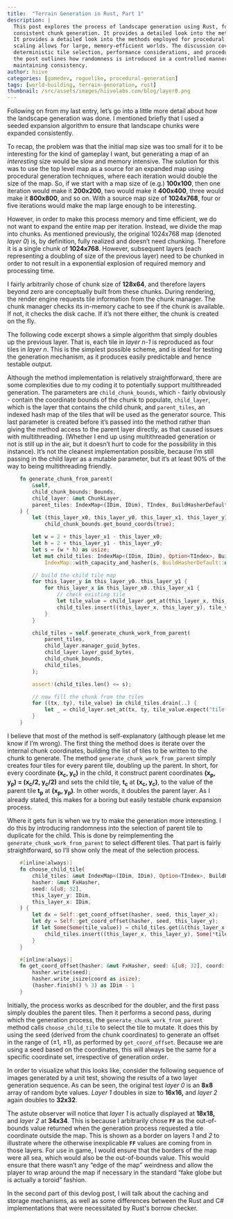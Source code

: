 ```yaml
---
title:  "Terrain Generation in Rust, Part 1"
description: |
  This post explores the process of landscape generation using Rust, focusing on a seeded expansion algorithm to ensure
  consistent chunk generation. It provides a detailed look into the methods employed for procedural terrain creation.
  It provides a detailed look into the methods employed for procedural terrain creation, explaining how chunk-based map
  scaling allows for large, memory-efficient worlds. The discussion covers core implementation details, including
  deterministic tile selection, performance considerations, and procedural variation techniques. Additionally,
  the post outlines how randomness is introduced in a controlled manner to make landscape generation feel organic while
  maintaining consistency.
author: hiive
categories: [gamedev, roguelike, procedural-generation]
tags: [world-building, terrain-generation, rust]
thumbnail: /src/assets/images/hiivelabs.com/blog/layer0.png
---
```


Following on from my last entry, let’s go into a little more detail about how the landscape generation was done.
I mentioned briefly that I used a seeded expansion algorithm to ensure that landscape chunks were expanded
consistently.

To recap, the problem was that the initial map size was too small for it to be interesting for the kind of gameplay I
want, but generating a map of an *interesting* size would be slow and memory intensive. The solution for this was to
use the top level map as a source for an expanded map using procedural generation techniques, where each iteration
would double the size of the map. So, if we start with a map size of (e.g.) **100x100**, then one iteration would make
it **200x200**, two would make it **400x400**, three would make it **800x800**, and so on. With a source map size
of **1024x768**, four or five iterations would make the map large enough to be interesting.

However, in order to make this process memory and time efficient, we do not want to expand the entire map per
iteration. Instead, we divide the map into chunks. As mentioned previously, the original 1024x768 map
(denoted *layer 0*) is, by definition, fully realized and doesn’t need chunking. Therefore it is a single chunk of
**1024x768**. However, subsequent layers (each representing a doubling of size of the previous layer) need to be
chunked in order to not result in a exponential explosion of required memory and processing time.

I fairly arbitrarily chose of chunk size of **128x64**, and therefore layers beyond zero are conceptually built from
these chunks. During rendering, the render engine requests tile information from the chunk manager. The chunk manager
checks its in-memory cache to see if the chunk is available. If not, it checks the disk cache. If it’s not there
either, the chunk is created on the fly.

The following code excerpt shows a simple algorithm that simply doubles up the previous layer. That is, each tile
in *layer n-1* is reproduced as four tiles in *layer n*. This is the simplest possible scheme, and is ideal for
testing the generation mechanism, as it produces easily predictable and hence testable output.

Although the method implementation is relatively straightforward, there are some complexities due to my coding it
to potentially support multithreaded generation. The parameters are `child_chunk_bounds`, which - fairly obviously -
contain the coordinate bounds of the chunk to populate, `child_layer`, which is the layer that contains the child
chunk, and `parent_tiles`, an indexed hash map of the tiles that will be used as the generator source. This last
parameter is created before it’s passed into the method rather than giving the method access to the parent layer
directly, as that caused issues with multithreading. (Whether I end up using multithreaded generation or not is still
up in the air, but it doesn’t hurt to code for the possibility in this instance). It’s not the cleanest implementation
possible, because I’m still passing in the child layer as a mutable parameter, but it’s at least 90% of the way to
being multithreading friendly.

```rust
    fn generate_chunk_from_parent(
        &self,
        child_chunk_bounds: Bounds,
        child_layer: &mut ChunkLayer,
        parent_tiles: IndexMap<(IDim, IDim), TIndex, BuildHasherDefault<FxHasher>>,
    ) {
        let (this_layer_x0, this_layer_y0, this_layer_x1, this_layer_y1) =
            child_chunk_bounds.get_bound_coords(true);

        let w = 2 + this_layer_x1 - this_layer_x0;
        let h = 2 + this_layer_y1 - this_layer_y0;
        let s = (w * h) as usize;
        let mut child_tiles: IndexMap<(IDim, IDim), Option<TIndex>, BuildHasherDefault<FxHasher>> =
            IndexMap::with_capacity_and_hasher(s, BuildHasherDefault::default());

        // build the child tile map
        for this_layer_y in this_layer_y0..this_layer_y1 {
            for this_layer_x in this_layer_x0..this_layer_x1 {
                // check existing tile
                let tile_value = child_layer.get_at(this_layer_x, this_layer_y);
                child_tiles.insert((this_layer_x, this_layer_y), tile_value);
            }
        }

        child_tiles = self.generate_chunk_work_from_parent(
            parent_tiles,
            child_layer.manager_guid_bytes,
            child_layer.layer_guid_bytes,
            child_chunk_bounds,
            child_tiles,
        );

        assert!(child_tiles.len() <= s);

        // now fill the chunk from the tiles
        for ((tx, ty), tile_value) in child_tiles.drain(..) {
            let _ = child_layer.set_at(tx, ty, tile_value.expect("tile value not set"));
        }
    }
```
I believe that most of the method is self-explanatory (although please let me know if I’m wrong). The first thing the
method does is iterate over the internal chunk coordinates, building the list of tiles to be written to the chunk to
generate. The method `generate_chunk_work_from_parent` simply creates four tiles for every parent tile, doubling up the
parent. In short, for every coordinate **(x<sub>c</sub>, y<sub>c</sub>)** in the child, it construct parent coordinates
**(x<sub>p</sub>, y<sub>p</sub>) = (x<sub>c</sub>/2, y<sub>c</sub>/2)** and sets the child tile, **t<sub>c</sub>** at
**(x<sub>c</sub>, y<sub>c</sub>)**, to the value of the parent tile **t<sub>p</sub>** at
**(x<sub>p</sub>, y<sub>p</sub>)**. In other words, it doubles the parent layer. As I already stated, this makes for
a boring but easily testable chunk expansion process.

Where it gets fun is when we try to make the generation more interesting. I do this by introducing randomness into
the selection of parent tile to duplicate for the child.
This is done by reimplementing the `generate_chunk_work_from_parent` to select different tiles. That part is fairly
straightforward, so I’ll show only the meat of the selection process.

```rust
    #[inline(always)]
    fn choose_child_tile(
        child_tiles: &mut IndexMap<(IDim, IDim), Option<TIndex>, BuildHasherDefault<FxHasher>>,
        hasher: &mut FxHasher,
        seed: &[u8; 32],
        this_layer_y: IDim,
        this_layer_x: IDim,
    ) {
        let dx = Self::get_coord_offset(hasher, seed, this_layer_x);
        let dy = Self::get_coord_offset(hasher, seed, this_layer_y);
        if let Some(Some(tile_value)) = child_tiles.get(&(this_layer_x + dx, this_layer_y + dy)) {
            child_tiles.insert((this_layer_x, this_layer_y), Some(*tile_value));
        }
    }

    #[inline(always)]
    fn get_coord_offset(hasher: &mut FxHasher, seed: &[u8; 32], coord: IDim) -> IDim {
        hasher.write(seed);
        hasher.write_isize(coord as isize);
        (hasher.finish() % 3) as IDim - 1
    }
```

Initially, the process works as described for the doubler, and the first pass simply doubles the parent tiles.
Then it performs a second pass, during which the generation process, the `generate_chunk_work_from_parent` method
calls `choose_child_tile` to select the tile to mutate. It does this by using the seed (derived from the chunk
coordinates) to generate an offset in the range of (&plusmn;1, &plusmn;1), as performed by `get_coord_offset`. Because we
are using a seed based on the coordinates, this will always be the same for a specific coordinate set, irrespective of
generation order.

In order to visualize what this looks like, consider the following sequence of images generated by a unit test,
showing the results of a two layer generation sequence. As can be seen, the original test *layer 0* is an **8x8**
array of random byte values. *Layer 1* doubles in size to **16x16,** and *layer 2* again doubles to **32x32**.


<LightboxGallery caption="Image Gallery: Three Successive Layer Generations">
    <GalleryImage src="/src/assets/images/hiivelabs.com/blog/layer0.png"
                  caption="Layer 0 (8x8)"
                  alt="Layer 0 (8x8)" />
    <GalleryImage src="/src/assets/images/hiivelabs.com/blog/layer1.png"
                  caption="Layer 1 (16x16)"
                  alt="Layer 1 (16x16) (excl. out-of-bounds border)" />
    <GalleryImage src="/src/assets/images/hiivelabs.com/blog/layer2.png"
                  caption="Layer 2 (32x32)"
                  alt="Layer 2 (32x32) (excl. out-of-bounds border)" />
</LightboxGallery>


The astute observer will notice that *layer 1* is actually displayed at **18x18,** and *layer 2* at **34x34**.
This is because I arbitrarily chose **`FF`** as the out-of-bounds value returned when the generation process requested
a tile coordinate outside the map. This is shown as a border on layers *1* and *2* to illustrate where the otherwise
inexplicable **`FF`** values are coming from in those layers. For use in game, I would ensure that the borders of the
map were all sea, which would also be the out-of-bounds value. This would ensure that there wasn’t any “edge of the
map” weirdness and allow the player to wrap around the map if necessary in the standard “fake globe but is actually
a toroid” fashion.

In the second part of this devlog post, I will talk about the caching and storage mechanisms, as well as some differences between the
Rust and C# implementations that were necessitated by Rust's borrow checker.
